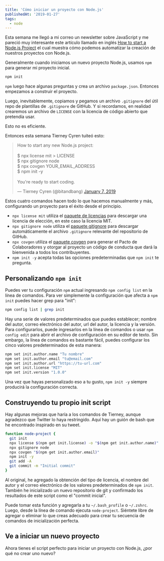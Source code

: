 ```yaml
---
title: 'Cómo iniciar un proyecto con Node.js'
publishedAt: '2019-01-27'
tags:
  - node
---
```


Esta semana me llegó a mi correo un newsletter sobre JavaScript y me pareció muy interesante este artículo llamado en inglés [How to start a Node.js Project](https://philna.sh/blog/2019/01/10/how-to-start-a-node-js-project/) el cual muestra cómo podemos automatizar la creación de nuestros proyectos con Node.js.

Generalmente cuando iniciamos un nuevo proyecto Node.js, usamos `npm` para generar mi proyecto inicial.

```bash
npm init
```

`npm` luego hace algunas preguntas y crea un archivo `package.json`. Entonces empezamos a construir el proyecto.

Luego, inevitablemente, copiamos y pegamos un archivo `.gitignore` del útil repo de plantillas de `.gitignore` de GitHub. Y si recordamos, en realidad crearemos un archivo de `LICENSE` con la licencia de código abierto que pretendía usar.

Esto no es eficiente.

Entonces esta semana Tierney Cyren tuiteó esto:

<blockquote class="twitter-tweet"><p lang="en" dir="ltr">How to start any new Node.js project:<br /><br />$ npx license mit &gt; LICENSE<br />$ npx gitignore node<br />$ npx covgen YOUR_EMAIL_ADDRESS<br />$ npm init -y<br /><br />You&#39;re ready to start coding.</p>&mdash; Tierney Cyren (@bitandbang) <a href="https://twitter.com/bitandbang/status/1082331715471925250?ref_src=twsrc%5Etfw">January 7, 2019</a></blockquote> <script async src="https://platform.twitter.com/widgets.js" charset="utf-8"></script>

Estos cuatro comandos hacen todo lo que hacemos manualmente y más, configurando un proyecto para el éxito desde el principio.

- `npx license mit` utiliza el [paquete de licencias](https://www.npmjs.com/package/license) para descargar una licencia de elección, en este caso la licencia MIT.
- `npx gitignore node` utiliza el [paquete gitignore](https://www.npmjs.com/package/gitignore) para descargar automáticamente el archivo `.gitignore` relevante del repositorio de GitHub.
- `npx covgen` utiliza el [paquete covgen](https://www.npmjs.com/package/covgen) para generar el Pacto de Colaboradores y otorgar al proyecto un código de conducta que dará la bienvenida a todos los contribuyentes.
- `npm init -y` acepta todas las opciones predeterminadas que `npm init` te pregunta.

## Personalizando `npm init`

Puedes ver tu configuración `npm` actual ingresando `npm config list` en la línea de comandos. Para ver simplemente la configuración que afecta a `npm init` puedes hacer grep para "init":

```bash
npm config list | grep init
```

Hay una serie de valores predeterminados que puedes establecer; nombre del autor, correo electrónico del autor, url del autor, la licencia y la versión. Para configurarlos, puede ingresarlos en la línea de comandos o usar `npm config edit` para abrir el archivo de configuración en su editor de texto. Sin embargo, la línea de comandos es bastante fácil, puedes configurar los cinco valores predeterminados de esta manera:

```bash
npm set init.author.name "Tu nombre"
npm set init.author.email "tu@email.com"
npm set init.author.url "https://tu-url.com"
npm set init.license "MIT"
npm set init.version "1.0.0"
```

Una vez que hayas personalizado eso a tu gusto, `npm init -y` siempre producirá la configuración correcta.

## Construyendo tu propio init script

Hay algunas mejoras que haría a los comandos de Tierney, aunque agradezco que Twitter lo haya restringido. Aquí hay un guión de bash que he encontrado inspirado en su tweet.

```bash
function node-project {
  git init
  npx license $(npm get init.license) -o "$(npm get init.author.name)" > LICENSE
  npx gitignore node
  npx covgen "$(npm get init.author.email)"
  npm init -y
  git add -A
  git commit -m "Initial commit"
}
```

Al original, he agregado la obtención del tipo de licencia, el nombre del autor y el correo electrónico de los valores predeterminados de `npm init`. También he inicializado un nuevo repositorio de git y confirmado los resultados de este script como el "commit inicial".

Puede tomar esta función y agregarla a tu `~/.bash_profile` o `~/.zshrc`. Luego, desde la línea de comando ejecuta `node-project`. Siéntete libre de agregar o eliminar lo que creas adecuado para crear tu secuencia de comandos de inicialización perfecta.

## Ve a iniciar un nuevo proyecto

Ahora tienes el script perfecto para iniciar un proyecto con Node.js, ¿por qué no crear uno nuevo?
